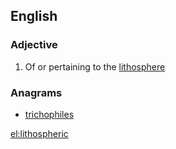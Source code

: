 ==English==

===Adjective===
{{en-adj|-}}

# Of or pertaining to the [[lithosphere]]

===Anagrams===
* [[trichophiles#English|trichophiles]]

[[el:lithospheric]]